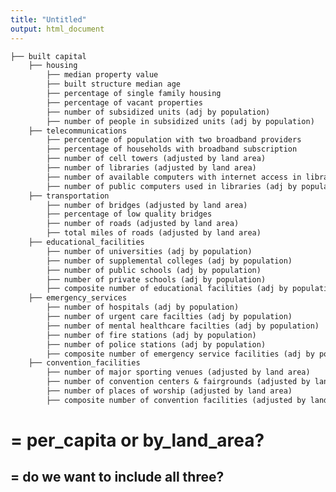```yaml
---
title: "Untitled"
output: html_document
---
```


```md

├── built capital
    ├── housing
        ├── median property value 
        ├── built structure median age
        ├── percentage of single family housing 
        ├── percentage of vacant properties 
        ├── number of subsidized units (adj by population)
        ├── number of people in subsidized units (adj by population)
    ├── telecommunications
        ├── percentage of population with two broadband providers
        ├── percentage of households with broadband subscription 
        ├── number of cell towers (adjusted by land area)
        ├── number of libraries (adjusted by land area)
        ├── number of available computers with internet access in libraries (adj by population)
        ├── number of public computers used in libraries (adj by population)
    ├── transportation 
        ├── number of bridges (adjusted by land area)
        ├── percentage of low quality bridges 
        ├── number of roads (adjusted by land area)
        ├── total miles of roads (adjusted by land area)
    ├── educational_facilities 
        ├── number of universities (adj by population)
        ├── number of supplemental colleges (adj by population)
        ├── number of public schools (adj by population)
        ├── number of private schools (adj by population)
        ├── composite number of educational facilities (adj by population)
    ├── emergency_services
        ├── number of hospitals (adj by population)
        ├── number of urgent care facilties (adj by population)
        ├── number of mental healthcare facilties (adj by population)
        ├── number of fire stations (adj by population)
        ├── number of police stations (adj by population)
        ├── composite number of emergency service facilities (adj by population)
    ├── convention_facilities
        ├── number of major sporting venues (adjusted by land area)
        ├── number of convention centers & fairgrounds (adjusted by land area)
        ├── number of places of worship (adjusted by land area)
        ├── composite number of convention facilities (adjusted by land area)

```


# = per_capita or by_land_area? 
## = do we want to include all three? 